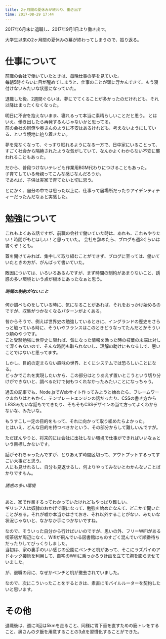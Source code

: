 ```yaml
---
title: 2ヶ月間の夏休みが終わり、働き出す
time: 2017-08-29 17:44
---
```


2017年6月末に退職し、2017年9月1日より働き出す。

大学生以来の2ヶ月間の夏休みの幕が終わってしまうので、振り返る。

# 仕事について

前職の会社で働いていたときは、毎晩仕事の夢を見ていた。  
毎朝5時ぐらいに目が醒めてしまうと、仕事のことが頭に浮かんできて、もう寝付けないみたいな状態になっていた。

退職した後、2週間ぐらいは、夢にでてくることが多かったのだけれども、それ以降はまったくなくなった。

明日に不安を抱えないまま、寝れるって本当に素晴らしいことだと思う。 とはいえ、働き出したら再発するんじゃないかと思ってる。  
前の会社の同僚や奥さんのように不安はあるけれども、考えないようにしている、という境地に辿り着きたい。

夢を見なくなって、ぐっすり眠れるようになる一方で、日中家にいることって、すごく社会から隔絶されたような気がしていて、なんかよくわからない不安に襲われることもあった。

だから、普段つけないテレビも作業用BGM代わりにつけることもあった。  
子育てしている母親ってこんな感じなんだろうか。  
であれば、子供は実家で育てたいと切に思う。

とにかく、自分の中では思った以上に、仕事って居場所だったりアイデンティティーだったんだなぁと実感した。

# 勉強について

これもよくある話ですが、前職の会社で働いていた時は、あれも、これもやりたい！時間がもとほしい！と思っていた。 会社を辞めたら、ブログも週3ぐらいは書くぞ！とも。

蓋を開けてみれば、集中して取り組むことができず、ブログに至っては、働いていたときの方が、がんばって書いていた。

敗因については、いろいろあるんですが、まず時間の制約があまりないこと、誘惑の多い環境という点が根本にあったなぁと思う。

##### 時間の制約がないこと

何か調べものをしている時に、気になることがあれば、それをおっかけ始めるのですが、収集がつかなくなるパターンがよくある。

昔からそうで、例えば世界史の勉強しているときに、イングランドの歴史をさらっと触っている時に、そういやフランスはこのときどうなってたんだとかそういう類のやつです。  
こと受験勉強に世界史に限れば、気になった情報を漁った時の枝葉の末端は対して深くもないので、そんな時間も取られないし、理解の助けにもなるしで、悪いことではないと思ってます。

しかし、目的の定まらない趣味の世界、とくにシステムでは恐ろしいことになる。  
どっかでこれを実現したいから、この部分はとりあえず置いとこうという切り分けができないと、調べるだけで何もつくれなかったみたいことになっちゃう。

過去の記事でも、Node.jsでWebサイト作ってみようと始めたら、フレームワークまわりはともかく、テンプレートエンジンの話だったり、CSSの書き方から LESSみたいな話もでてきたり、そもそもCSSデザインの当て方ってよくわからないな、みたいな。

もうすこし一定の目的をもって、それに向かって取り組めたらよかった。   
とはいえ、どんな目的を持つべきかという、その部分からして難しいんですが。

ただぼんやりと、将来的には会社に出社しない環境で仕事ができればいいなぁという目標しかないです。

話がそれちゃったんですが、とりあえず時間区切って、アウトプットするってすごい大事だと思う。  
人にも見せれるし、自分も見返せるし、何よりやってみないとわかんないことばかりですもん。

###### 誘惑の多い環境

あと、家で作業するってわかっていたけれどもやっぱり難しい。  
ギリシア人は奴隷のおかげで暇になって、勉強を始めたなんて、どこかで聞いたことがある。それが嘘か本当かはさておき、それ以外することがない、みたいな状況じゃないと、なかなか手につかないですね。

なので、そういった自分から行けばいいのですが、思いの外、フリーWiFiがある喫茶店が周辺になく、Wifiが飛んでいる図書館はものすごく混んでいて順番待ちだったりしてびっくりしました。  
当初は、家の裏手のいい感じの公園にベンチと机があって、そこにラズパイのアドホック接続を利用して、自宅のWifiに乗っかろう計画を立てて胸を膨らませていました。

が、退職の月に、なぜかベンチと机が撤去されていました。

なので、次にこういったことをするときは、素直にモバイルルーターを契約したいと思います。

# その他

退職後は、週に3回は5kmを走ること、同様に胃下垂を直すための筋トレをすること、奥さんの夕飯を用意することの3点を習慣化することができた。
